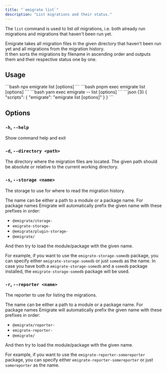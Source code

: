 ```yaml
---
title: "`emigrate list`"
description: "List migrations and their status."
---
```



The `list` command is used to list _all_ migrations, i.e. both already run migrations and migrations that haven't been run yet.

Emigrate takes all migration files in the given directory that haven't been run yet and all migrations from the migration history.  
It then sorts the migrations by filename in ascending order and outputs them and their respective status one by one.

## Usage

<Tabs>
  <TabItem label="npm">
    ```bash
    npx emigrate list [options]
    ```
  </TabItem>
  <TabItem label="pnpm">
    ```bash
    pnpm exec emigrate list [options]
    ```
  </TabItem>
  <TabItem label="yarn">
    ```bash
    yarn exec emigrate -- list [options]
    ```
  </TabItem>
  <TabItem label="package.json">
    ```json {3}
    {
      "scripts": {
        "emigrate": "emigrate list [options]"
      }
    }
    ```
  </TabItem>
</Tabs>

## Options

### `-h`, `--help`

Show command help and exit

### `-d`, `--directory <path>`

The directory where the migration files are located. The given path should be absolute or relative to the current working directory.

### `-s`, `--storage <name>`

The storage to use for where to read the migration history.

The name can be either a path to a module or a package name. For package names Emigrate will automatically prefix the given name with these prefixes in order:

- `@emigrate/storage-`
- `emigrate-storage-`
- `@emigrate/plugin-storage-`
- `@emigrate/`

And then try to load the module/package with the given name.

For example, if you want to use the `emigrate-storage-somedb` package, you can specify either `emigrate-storage-somedb` or just `somedb` as the name.
In case you have both a `emigrate-storage-somedb` and a `somedb` package installed, the `emigrate-storage-somedb` package will be used.

### `-r`, `--reporter <name>`

The reporter to use for listing the migrations.

The name can be either a path to a module or a package name. For package names Emigrate will automatically prefix the given name with these prefixes in order:

- `@emigrate/reporter-`
- `emigrate-reporter-`
- `@emigrate/`

And then try to load the module/package with the given name.

For example, if you want to use the `emigrate-reporter-somereporter` package, you can specify either `emigrate-reporter-somereporter` or just `somereporter` as the name.

